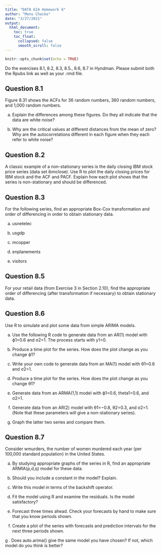 ```yaml
---
title: "DATA 624 Homework 6"
author: "Monu Chacko"
date: "3/27/2021"
output:
  html_document:
    toc: true
    toc_float:
      collapsed: false
      smooth_scroll: false
---
```


```r
knitr::opts_chunk$set(echo = TRUE)
```

Do the exercises 8.1, 8.2, 8.3, 8.5., 8.6, 8.7 in Hyndman.  Please submit both the Rpubs link as well as your .rmd file.

## Question 8.1

Figure 8.31 shows the ACFs for 36 random numbers, 360 random numbers, and 1,000 random numbers.

a. Explain the differences among these figures. Do they all indicate that the data are white noise?

b. Why are the critical values at different distances from the mean of zero? Why are the autocorrelations different in each figure when they each refer to white noise?



## Question 8.2

A classic example of a non-stationary series is the daily closing IBM stock price series (data set ibmclose). Use R to plot the daily closing prices for IBM stock and the ACF and PACF. Explain how each plot shows that the series is non-stationary and should be differenced.

## Question 8.3

For the following series, find an appropriate Box-Cox transformation and order of differencing in order to obtain stationary data.

a. usnetelec

b. usgdp

c. mcopper

d. enplanements

e. visitors



## Question 8.5

For your retail data (from Exercise 3 in Section 2.10), find the appropriate order of differencing (after transformation if necessary) to obtain stationary data.


## Question 8.6

Use R to simulate and plot some data from simple ARIMA models.

a. Use the following R code to generate data from an AR(1) model with ϕ1=0.6 and σ2=1. The process starts with y1=0.

b. Produce a time plot for the series. How does the plot change as you change ϕ1?

c. Write your own code to generate data from an MA(1) model with θ1=0.6 and σ2=1.

d. Produce a time plot for the series. How does the plot change as you change θ1?

e. Generate data from an ARMA(1,1) model with ϕ1=0.6, theta1=0.6, and σ2=1.

f. Generate data from an AR(2) model with θ1=−0.8, θ2=0.3, and σ2=1. (Note that these parameters will give a non-stationary series).

g. Graph the latter two series and compare them.


## Question 8.7

Consider wmurders, the number of women murdered each year (per 100,000 standard population) in the United States.

a. By studying appropriate graphs of the series in R, find an appropriate ARMIA(p,d,q) model for these data.

b. Should you include a constant in the model? Explain.

c. Write this model in terms of the backshift operator.

d. Fit the model using R and examine the residuals. Is the model satisfactory?

e. Forecast three times ahead. Check your forecasts by hand to make sure that you know periods shown.

f. Create a plot of the series with forecasts and prediction intervals for the next three periods shown.

g . Does auto.arima() give the same model you have chosen? If not, which model do you think is better?



